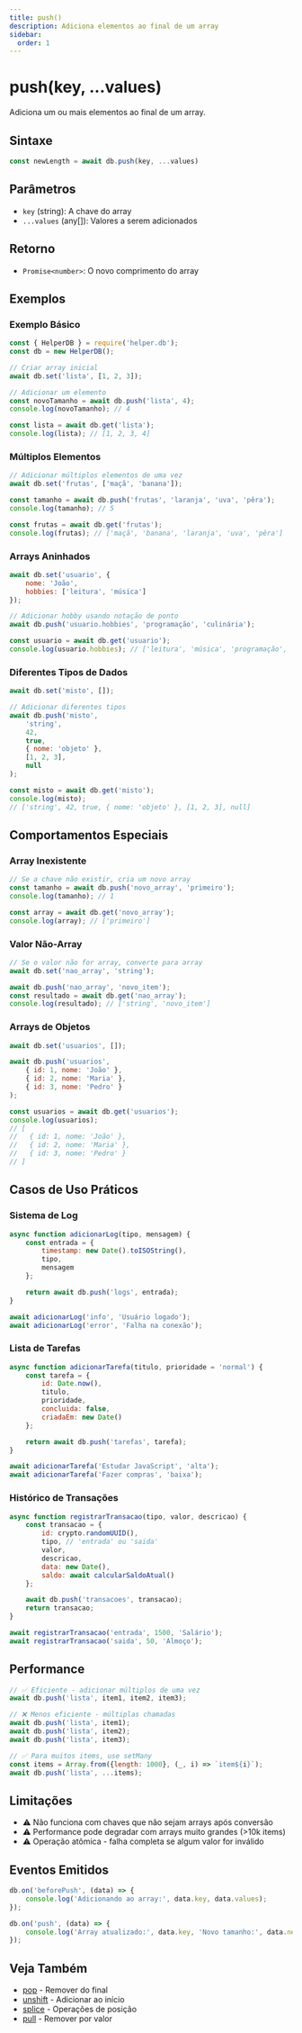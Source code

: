 ```yaml
---
title: push()
description: Adiciona elementos ao final de um array
sidebar:
  order: 1
---
```


# push(key, ...values)

Adiciona um ou mais elementos ao final de um array.

## Sintaxe

```javascript
const newLength = await db.push(key, ...values)
```

## Parâmetros

- `key` (string): A chave do array
- `...values` (any[]): Valores a serem adicionados

## Retorno

- `Promise<number>`: O novo comprimento do array

## Exemplos

### Exemplo Básico
```javascript
const { HelperDB } = require('helper.db');
const db = new HelperDB();

// Criar array inicial
await db.set('lista', [1, 2, 3]);

// Adicionar um elemento
const novoTamanho = await db.push('lista', 4);
console.log(novoTamanho); // 4

const lista = await db.get('lista');
console.log(lista); // [1, 2, 3, 4]
```

### Múltiplos Elementos
```javascript
// Adicionar múltiplos elementos de uma vez
await db.set('frutas', ['maçã', 'banana']);

const tamanho = await db.push('frutas', 'laranja', 'uva', 'pêra');
console.log(tamanho); // 5

const frutas = await db.get('frutas');
console.log(frutas); // ['maçã', 'banana', 'laranja', 'uva', 'pêra']
```

### Arrays Aninhados
```javascript
await db.set('usuario', {
    nome: 'João',
    hobbies: ['leitura', 'música']
});

// Adicionar hobby usando notação de ponto
await db.push('usuario.hobbies', 'programação', 'culinária');

const usuario = await db.get('usuario');
console.log(usuario.hobbies); // ['leitura', 'música', 'programação', 'culinária']
```

### Diferentes Tipos de Dados
```javascript
await db.set('misto', []);

// Adicionar diferentes tipos
await db.push('misto', 
    'string',
    42,
    true,
    { nome: 'objeto' },
    [1, 2, 3],
    null
);

const misto = await db.get('misto');
console.log(misto); 
// ['string', 42, true, { nome: 'objeto' }, [1, 2, 3], null]
```

## Comportamentos Especiais

### Array Inexistente
```javascript
// Se a chave não existir, cria um novo array
const tamanho = await db.push('novo_array', 'primeiro');
console.log(tamanho); // 1

const array = await db.get('novo_array');
console.log(array); // ['primeiro']
```

### Valor Não-Array
```javascript
// Se o valor não for array, converte para array
await db.set('nao_array', 'string');

await db.push('nao_array', 'novo_item');
const resultado = await db.get('nao_array');
console.log(resultado); // ['string', 'novo_item']
```

### Arrays de Objetos
```javascript
await db.set('usuarios', []);

await db.push('usuarios', 
    { id: 1, nome: 'João' },
    { id: 2, nome: 'Maria' },
    { id: 3, nome: 'Pedro' }
);

const usuarios = await db.get('usuarios');
console.log(usuarios);
// [
//   { id: 1, nome: 'João' },
//   { id: 2, nome: 'Maria' },
//   { id: 3, nome: 'Pedro' }
// ]
```

## Casos de Uso Práticos

### Sistema de Log
```javascript
async function adicionarLog(tipo, mensagem) {
    const entrada = {
        timestamp: new Date().toISOString(),
        tipo,
        mensagem
    };

    return await db.push('logs', entrada);
}

await adicionarLog('info', 'Usuário logado');
await adicionarLog('error', 'Falha na conexão');
```

### Lista de Tarefas
```javascript
async function adicionarTarefa(titulo, prioridade = 'normal') {
    const tarefa = {
        id: Date.now(),
        titulo,
        prioridade,
        concluida: false,
        criadaEm: new Date()
    };

    return await db.push('tarefas', tarefa);
}

await adicionarTarefa('Estudar JavaScript', 'alta');
await adicionarTarefa('Fazer compras', 'baixa');
```

### Histórico de Transações
```javascript
async function registrarTransacao(tipo, valor, descricao) {
    const transacao = {
        id: crypto.randomUUID(),
        tipo, // 'entrada' ou 'saida'
        valor,
        descricao,
        data: new Date(),
        saldo: await calcularSaldoAtual()
    };

    await db.push('transacoes', transacao);
    return transacao;
}

await registrarTransacao('entrada', 1500, 'Salário');
await registrarTransacao('saida', 50, 'Almoço');
```

## Performance

```javascript
// ✅ Eficiente - adicionar múltiplos de uma vez
await db.push('lista', item1, item2, item3);

// ❌ Menos eficiente - múltiplas chamadas
await db.push('lista', item1);
await db.push('lista', item2);
await db.push('lista', item3);

// ✅ Para muitos items, use setMany
const items = Array.from({length: 1000}, (_, i) => `item${i}`);
await db.push('lista', ...items);
```

## Limitações

- ⚠️ Não funciona com chaves que não sejam arrays após conversão
- ⚠️ Performance pode degradar com arrays muito grandes (>10k items)
- ⚠️ Operação atômica - falha completa se algum valor for inválido

## Eventos Emitidos

```javascript
db.on('beforePush', (data) => {
    console.log('Adicionando ao array:', data.key, data.values);
});

db.on('push', (data) => {
    console.log('Array atualizado:', data.key, 'Novo tamanho:', data.newLength);
});
```

## Veja Também

- [pop](./pop.mdx) - Remover do final
- [unshift](./unshift.mdx) - Adicionar ao início
- [splice](./splice.mdx) - Operações de posição
- [pull](./pull.mdx) - Remover por valor